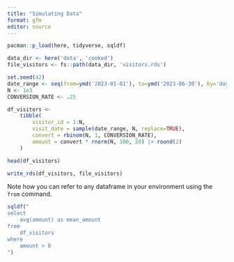 ```yaml
---
title: "Simulating Data"
format: gfm
editor: source
---
```


```r
pacman::p_load(here, tidyverse, sqldf)

data_dir <- here('data', 'cooked')
file_visitors <- fs::path(data_dir, 'visitors.rds')
```

```r
set.seed(42)
date_range <- seq(from=ymd('2023-01-01'), to=ymd('2023-06-30'), by='day')
N <- 1e3
CONVERSION_RATE <- .25
```


```r
df_visitors <- 
    tibble(
        visitor_id = 1:N,
        visit_date = sample(date_range, N, replace=TRUE),
        convert = rbinom(N, 1, CONVERSION_RATE),
        amount = convert * rnorm(N, 100, 20) |> round(2)
    )

head(df_visitors)
```

```r
write_rds(df_visitors, file_visitors)
```

Note how you can refer to any dataframe in your environment using the `from` command. 
```r
sqldf("
select 
    avg(amount) as mean_amount
from
    df_visitors 
where
    amount > 0
")
```

